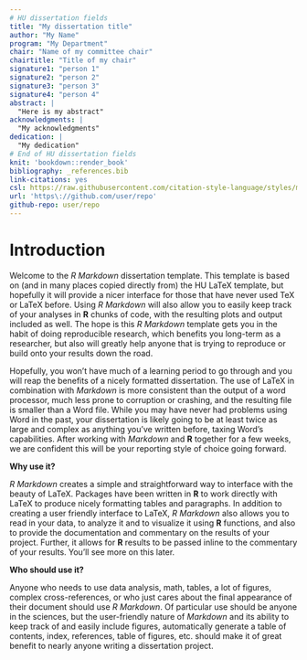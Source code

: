 ```yaml
---
# HU dissertation fields
title: "My dissertation title"
author: "My Name"
program: "My Department"
chair: "Name of my committee chair"
chairtitle: "Title of my chair"
signature1: "person 1"
signature2: "person 2"
signature3: "person 3"
signature4: "person 4"
abstract: |
  "Here is my abstract"
acknowledgments: |
  "My acknowledgments"
dedication: |
  "My dedication"
# End of HU dissertation fields
knit: 'bookdown::render_book'
bibliography: _references.bib
link-citations: yes
csl: https://raw.githubusercontent.com/citation-style-language/styles/master/apa.csl
url: 'https\://github.com/user/repo'
github-repo: user/repo
---
```


<!--
Above is the YAML (YAML Ain't Markup Language) header that includes a lot of metadata used to produce the document.
Be careful with spacing in this header!
If you'd like to include a comment that won't be produced in your resulting file enclose it in a block like this.
-->

<!--
If you receive a duplicate label error after knitting, make sure to delete the index.Rmd file and then knit again.
-->

<!-- The {.unnumbered} option here means that the introduction will be "Chapter 0." You can also use {-} for no numbers on chapters. -->

# Introduction {.unnumbered}

Welcome to the _R Markdown_ dissertation template.
This template is based on (and in many places copied directly from) the HU LaTeX template, but hopefully it will provide a nicer interface for those that have never used TeX or LaTeX before.
Using _R Markdown_ will also allow you to easily keep track of your analyses in **R** chunks of code, with the resulting plots and output included as well.
The hope is this _R Markdown_ template gets you in the habit of doing reproducible research, which benefits you long-term as a researcher, but also will greatly help anyone that is trying to reproduce or build onto your results down the road.

Hopefully, you won't have much of a learning period to go through and you will reap the benefits of a nicely formatted dissertation.
The use of LaTeX in combination with _Markdown_ is more consistent than the output of a word processor, much less prone to corruption or crashing, and the resulting file is smaller than a Word file.
While you may have never had problems using Word in the past, your dissertation is likely going to be at least twice as large and complex as anything you've written before, taxing Word's capabilities.
After working with _Markdown_ and **R** together for a few weeks, we are confident this will be your reporting style of choice going forward.

<!--  If you're still on the fence about using _R Markdown_, check out the resource for newbies available at <https://ismayc.github.io/rbasics-book/> .  -->

**Why use it?**

_R Markdown_ creates a simple and straightforward way to interface with the beauty of LaTeX.
Packages have been written in **R** to work directly with LaTeX to produce nicely formatting tables and paragraphs.
In addition to creating a user friendly interface to LaTeX, _R Markdown_ also allows you to read in your data, to analyze it and to visualize it using **R** functions, and also to provide the documentation and commentary on the results of your project.
Further, it allows for **R** results to be passed inline to the commentary of your results.
You'll see more on this later.  

<!--  Having your code and commentary all together in one place has a plethora of benefits! -->

**Who should use it?**

Anyone who needs to use data analysis, math, tables, a lot of figures, complex cross-references, or who just cares about the final appearance of their document should use _R Markdown_.
Of particular use should be anyone in the sciences, but the user-friendly nature of _Markdown_ and its ability to keep track of and easily include figures, automatically generate a table of contents, index, references, table of figures, etc. should make it of great benefit to nearly anyone writing a dissertation project.
